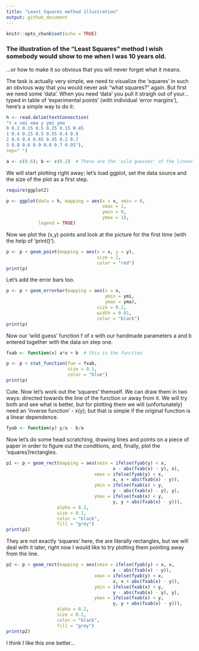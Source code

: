 ```yaml
---
title: "Least Squares method illustration"
output: github_document
---
```


```r
knitr::opts_chunk$set(echo = TRUE)
```

### The illustration of the "Least Squares" method I wish somebody would show to me when I was 10 years old.

...or how to make it so obvious that you will never forget what it means.

The task is actually very simple, we need to visualize the 'squares' in such an obvious way that you would never ask "what squares?" again. But first we need some 'data'. When you need 'data' you pull it straigh out of your... typed in table of 'experimental points' (with individual 'error margins'), here's a simple way to do it:

```r
h <- read.delim(textConnection(
"t x xmi xma y ymi yma
0 0.2 0.15 0.5 0.25 0.15 0.45
1 0.4 0.25 0.5 0.55 0.4 0.9
2 0.6 0.4 0.65 0.45 0.2 0.7
3 0.8 0.6 0.9 0.8 0.7 0.95"), 
sep=" ")

a <- c(0.6); b <- c(0.2)  # These are the 'wild guesses' of the linear model coefficients (see below)
```

We will start plotting right away; let's load ggplot, set the data source and the size of the plot as a first step.

```r
require(ggplot2)

p <- ggplot(data = h, mapping = aes(x = x, xmin = 0, 
                                    xmax = 1, 
                                    ymin = 0, 
                                    ymax = 1),
            legend = TRUE)
```

Now we plot the (x,y) points and look at the picture for the first time (with the help of 'print()').

```r
p <- p + geom_point(mapping = aes(x = x, y = y), 
                                  size = 2, 
                                  color = "red")
print(p)
```

Let's add the error bars too.

```r
p <- p + geom_errorbar(mapping = aes(x = x, 
                                     ymin = ymi, 
                                     ymax = yma), 
                                  size = 0.2, 
                                  width = 0.01, 
                                  color = "black")
print(p)
```

Now our 'wild guess' function f of x with our handmade parameters a and b entered together with the data on step one.

```r
fxab <- function(x) a*x + b  # this is the function

p <- p + stat_function(fun = fxab, 
                       size = 0.1, 
                       color = "blue")
print(p)
```

Cute. Now let's work out the 'squares' themself. We can draw them in two ways: directed towards the line of the function or away from it. We will try both and see what is better, but for plotting them we will (unfortunately) need an 'inverse function' - x(y); but that is simple if the original function is a linear dependence.

```r
fyab <- function(y) y/a - b/a
```

Now let's do some head scratching, drawing lines and points on a piece of paper in order to figure out the conditions, and, finally, plot the 'squares'/rectangles.

```r
p1 <- p + geom_rect(mapping = aes(xmin = ifelse(fyab(y) < x, 
                                        x - abs(fxab(x) - y), x), 
                                 xmax = ifelse(fyab(y) < x, 
                                        x, x + abs(fxab(x) - y)), 
                                 ymin = ifelse(fxab(x) < y, 
                                        y - abs(fxab(x) - y), y), 
                                 ymax = ifelse(fxab(x) < y, 
                                        y, y + abs(fxab(x) - y))),
                   alpha = 0.2, 
                   size = 0.1, 
                   color = "black", 
                   fill = "grey")
print(p1)
```

They are not exactly 'squares' here, the are literally rectangles, but we will deal with it later, right now I would like to try plotting them pointing away from the line.

```r
p2 <- p + geom_rect(mapping = aes(xmin = ifelse(fyab(y) < x, x, 
                                        x - abs(fxab(x) - y)), 
                                 xmax = ifelse(fyab(y) < x, 
                                        x, x + abs(fxab(x) - y)), 
                                 ymin = ifelse(fxab(x) < y, 
                                        y - abs(fxab(x) - y), y), 
                                 ymax = ifelse(fxab(x) < y, 
                                        y, y + abs(fxab(x) - y))),
                   alpha = 0.2, 
                   size = 0.1, 
                   color = "black", 
                   fill = "grey")
print(p2)
```

I think I like this one better...
